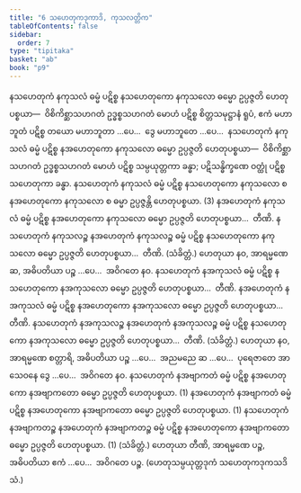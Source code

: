 ```yaml
---
title: "6 သဟေတုကဒုကာဒိ, ကုသလတ္တိက"
tableOfContents: false
sidebar:
  order: 7
type: "tipitaka"
basket: "ab"
book: "p9"
---
```



<DynamicBreadcrumb />

<Division number="33" book="p9" e="ch" v="40" p="112">

<Paragraph number="91" book="p9">
နသဟေတုကံ နကုသလံ ဓမ္မံ ပဋိစ္စ နသဟေတုကော နကုသလော ဓမ္မော ဥပ္ပဇ္ဇတိ ဟေတုပစ္စယာ—  ဝိစိကိစ္ဆာသဟဂတံ ဥဒ္ဓစ္စသဟဂတံ မောဟံ ပဋိစ္စ စိတ္တသမုဋ္ဌာနံ ရူပံ, ဧကံ မဟာဘူတံ ပဋိစ္စ တယော မဟာဘူတာ …ပေ…  ဒွေ မဟာဘူတေ …ပေ…  နသဟေတုကံ နကုသလံ ဓမ္မံ ပဋိစ္စ နအဟေတုကော နကုသလော ဓမ္မော ဥပ္ပဇ္ဇတိ ဟေတုပစ္စယာ—  ဝိစိကိစ္ဆာသဟဂတံ ဥဒ္ဓစ္စသဟဂတံ မောဟံ ပဋိစ္စ သမ္ပယုတ္တကာ ခန္ဓာ; ပဋိသန္ဓိက္ခဏေ ဝတ္ထုံ ပဋိစ္စ သဟေတုကာ ခန္ဓာ. နသဟေတုကံ နကုသလံ ဓမ္မံ ပဋိစ္စ နသဟေတုကော နကုသလော စ နအဟေတုကော နကုသလော စ ဓမ္မာ ဥပ္ပဇ္ဇန္တိ ဟေတုပစ္စယာ. (3)
</Paragraph>

<Paragraph number="92" book="p9">
နအဟေတုကံ နကုသလံ ဓမ္မံ ပဋိစ္စ နအဟေတုကော နကုသလော ဓမ္မော ဥပ္ပဇ္ဇတိ ဟေတုပစ္စယာ…  တီဏိ.
</Paragraph>

<Paragraph number="93" book="p9">
နသဟေတုကံ နကုသလဉ္စ နအဟေတုကံ နကုသလဉ္စ ဓမ္မံ ပဋိစ္စ နသဟေတုကော နကုသလော ဓမ္မော ဥပ္ပဇ္ဇတိ ဟေတုပစ္စယာ…  တီဏိ. (သံခိတ္တံ.)
</Paragraph>

<Paragraph number="94" book="p9">
ဟေတုယာ နဝ, အာရမ္မဏေ ဆ, အဓိပတိယာ ပဉ္စ …ပေ…  အဝိဂတေ နဝ.
</Paragraph>

</Division>
<Division number="34" book="p9" e="ch" v="40" p="113">

<Paragraph number="95" book="p9">
နသဟေတုကံ နအကုသလံ ဓမ္မံ ပဋိစ္စ နသဟေတုကော နအကုသလော ဓမ္မော ဥပ္ပဇ္ဇတိ ဟေတုပစ္စယာ…  တီဏိ.
</Paragraph>

<Paragraph number="96" book="p9">
နအဟေတုကံ နအကုသလံ ဓမ္မံ ပဋိစ္စ နအဟေတုကော နအကုသလော ဓမ္မော ဥပ္ပဇ္ဇတိ ဟေတုပစ္စယာ…  တီဏိ.
</Paragraph>

<Paragraph number="97" book="p9">
နသဟေတုကံ နအကုသလဉ္စ နအဟေတုကံ နအကုသလဉ္စ ဓမ္မံ ပဋိစ္စ နသဟေတုကော နအကုသလော ဓမ္မော ဥပ္ပဇ္ဇတိ ဟေတုပစ္စယာ…  တီဏိ. (သံခိတ္တံ.)
</Paragraph>

<Paragraph number="98" book="p9">
ဟေတုယာ နဝ, အာရမ္မဏေ စတ္တာရိ, အဓိပတိယာ ပဉ္စ …ပေ…  အညမညေ ဆ …ပေ…  ပုရေဇာတေ အာသေဝနေ ဒွေ …ပေ…  အဝိဂတေ နဝ.
</Paragraph>

</Division>
<Division number="35" book="p9" e="ch" v="40" p="113">

<Paragraph number="99" book="p9">
နသဟေတုကံ နအဗျာကတံ ဓမ္မံ ပဋိစ္စ နအဟေတုကော နအဗျာကတော ဓမ္မော ဥပ္ပဇ္ဇတိ ဟေတုပစ္စယာ. (1)
</Paragraph>

<Paragraph number="100" book="p9">
နအဟေတုကံ နအဗျာကတံ ဓမ္မံ ပဋိစ္စ နအဟေတုကော နအဗျာကတော ဓမ္မော ဥပ္ပဇ္ဇတိ ဟေတုပစ္စယာ. (1)
</Paragraph>

<Paragraph number="101" book="p9">
နသဟေတုကံ နအဗျာကတဉ္စ နအဟေတုကံ နအဗျာကတဉ္စ ဓမ္မံ ပဋိစ္စ နအဟေတုကော နအဗျာကတော ဓမ္မော ဥပ္ပဇ္ဇတိ ဟေတုပစ္စယာ. (1) (သံခိတ္တံ.)
</Paragraph>

<Paragraph number="102" book="p9">
ဟေတုယာ တီဏိ, အာရမ္မဏေ ပဉ္စ, အဓိပတိယာ ဧကံ …ပေ…  အဝိဂတေ ပဉ္စ.
</Paragraph>

<Paragraph number="103" book="p9">
(ဟေတုသမ္ပယုတ္တဒုကံ သဟေတုကဒုကသဒိသံ.)
</Paragraph>
</Division>